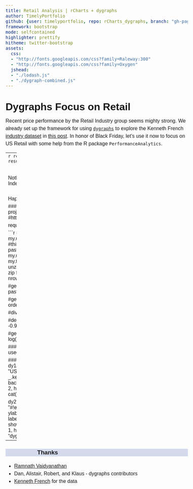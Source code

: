 ```yaml
---
title: Retail Analysis | rCharts + dygraphs
author: TimelyPortfolio
github: {user: timelyportfolio, repo: rCharts_dygraphs, branch: "gh-pages"}
framework: bootstrap
mode: selfcontained
highlighter: prettify
hitheme: twitter-bootstrap
assets:
  css:
  - "http://fonts.googleapis.com/css?family=Raleway:300"
  - "http://fonts.googleapis.com/css?family=Oxygen"
  jshead:
  - "./lodash.js"
  - "./dygraph-combined.js"
--- 
```


<!-- thanks http://stackoverflow.com/questions/17836686/highlight-closest-series-but-only-show-x-y-of-highlighted-series -->
<style>
  #status > span { display: none; }
  #status > span.highlight { display: inline; }
  
.container{width:950px;}

body{
  font-family: 'Oxygen', sans-serif;
  font-size: 16px;
  line-height: 24px;
}

h1,h2,h3,h4 {
font-family: 'Raleway', sans-serif;
}

h3 {
background-color: #D4DAEC;
  text-indent: 100px; 
}

h4 {
text-indent: 100px;
}
</style>


# Dygraphs Focus on Retail

Recent price performance by the Retail Industry group seems mighty strong.  We already set up the framework for using [`dygraphs`](http://dygraphs.com) to explore the Kenneth French [industry dataset](http://mba.tuck.dartmouth.edu/pages/faculty/ken.french/data_library.html) in [this post](http://timelyportfolio.blogspot.com/2013/11/dygraphs-with-bigger-data-us-industries.html).  In honor of Black Friday, let's use it now to focus on US Retail with some help from the R package `PerformanceAnalytics`.

---
```r
require(knitr)
opts_chunk$set(
  echo=T,
  warning=F,
  error=F, 
  message=F,
  cache = F,
  results = 'asis',
  fig.width = 11,
  fig.height = 4,
  tidy = F
)
```

<div class = 'row'>
  <div id = "dygraphPrice" class = 'span8' style = 'height:300px;'>
  </div>
  <div id="statusPrice" class = 'span4'>
  </div>  
</div>
<div class = 'row'>
  <div id = "dygraphSharpe" class = 'span8' style = 'height:300px;'>
  </div>
  <div id="statusSharpe" class = 'span4'>
  </div>  
</div>
<div class = 'row'>
  <div class = 'span8'>
    <small class="text-info">click/drag to zoom; shift+click/drag to pan; double-click to unzoom</small>
  </div>
</div>

<br>

Nothing odd really stands out after this inspection.  However, if you look at the Dow Jones US Retail Index, a much different picture appears.  I'll save that analysis until after Thanksgiving.

<div class = 'row'>
  <div class = 'span8'>
    <a href = "http://stockcharts.com/h-sc/ui?s=$DJUSRT&p=M&yr=13&mn=3&dy=0&id=p76535120217"><img src = "./djusrt.png"></img></a>
  </div>
</div>

<br>
Happy Black Friday!

### Get the Data Just Like Before
```r
library(rCharts)
#get very helpful Ken French data
#for this project we will look at Industry Portfolios
#http://mba.tuck.dartmouth.edu/pages/faculty/ken.french/ftp/48_Industry_Portfolios_daily.zip
 
require(quantmod)
require(PerformanceAnalytics)
```

```r
#my.url will be the location of the zip file with the data
my.url="http://mba.tuck.dartmouth.edu/pages/faculty/ken.french/ftp/48_Industry_Portfolios_daily.zip"
#this will be the temp file set up for the zip file
my.tempfile<-paste(tempdir(),"\\frenchindustry.zip",sep="")
#my.usefile is the name of the txt file with the data
my.usefile<-paste(tempdir(),"\\48_Industry_Portfolios_daily.txt",sep="")
download.file(my.url, my.tempfile, method="auto", 
              quiet = FALSE, mode = "wb",cacheOK = TRUE)
unzip(my.tempfile,exdir=tempdir(),junkpath=TRUE)
#read space delimited text file extracted from zip
french_industry <- read.table(file=my.usefile,
                              header = TRUE, sep = "",
                              as.is = TRUE,
                              skip = 9, nrows=23027)
 
#get dates ready for xts index
datestoformat <- rownames(french_industry)
datestoformat <- paste(substr(datestoformat,1,4),
                       substr(datestoformat,5,6),substr(datestoformat,7,8),sep="-")
 
#get xts for analysis
french_industry_xts <- as.xts(french_industry[,1:NCOL(french_industry)],
                              order.by=as.Date(datestoformat))
 
#divide by 100 to get percent
french_industry_xts <- french_industry_xts/100
 
#delete missing data which is denoted by -0.9999
french_industry_xts[which(french_industry_xts < -0.99,arr.ind=TRUE)[,1],
                  unique(which(french_industry_xts < -0.99,arr.ind=TRUE)[,2])] <- 0
 
#get price series or cumulative growth of 1
french_industry_price <- log(cumprod(french_industry_xts+1))
```

### Transform and Supply Data as an Array
Dygraphs allows multiple [data format options](http://dygraphs.com/data.html).  We used a CSV url last time.  Let's try the `Array` method.
```r
retail.df <- data.frame(
  paste0("#!new Date(\'",index(french_industry_price),"\')!#"),
  french_industry_price$Rtail
)
colnames(retail.df) <- c("date","price")
sharpe.df <- data.frame(
  paste0("#!new Date(\'",index(french_industry_price),"\')!#"),
  apply.rolling(
    french_industry_xts$Rtail,
    Sharpe,
    width = 36,
    by = 1
  )
)
colnames(sharpe.df) <- c("date","sharpe")
cat(
  '<script>
  var price = ',
  toObj(rjson::toJSON( retail.df )),
  '
  var sharpe = ',
  toObj(rjson::toJSON( sharpe.df )),
  '
</script>'
)  
```

### rCharts Magic with a Spice of Lodash
```r
dy1 <- rCharts$new()
dy1$setLib( "." )
dy1$templates$script = "chart_csv.html"
dy1$set(
  data = "#!eval('_.unzip(price)')!#",
  chart = list(
    title = "US Retail Since 1926 | source: Kenneth French",
    ylabel = "Cumulative Return (log)",
    labels = "#! _.keys(price) !#",
    labelsDiv = "#!document.getElementById('statusPrice')!#",
    labelsDivStyles= list(
      background = 'none'
    ),
    strokeWidth = 0.75,
    showLabelsOnHighlight = TRUE,
    highlightCircleSize = 2,    
    highlightSeriesOpts = list(
      strokeWidth = 1,
      highlightCircleSize = 5
    ),
    width = 550
  )
)
cat(noquote(dy1$html( chartId = "dygraphPrice" )))


dy2 <- rCharts$new()
dy2$setLib( "." )
dy2$templates$script = "chart_csv.html"
dy2$set(
  data = "#!eval('_.unzip(sharpe)')!#",
  chart = list(
    #title = "US Retail Since 1926 | source: Kenneth French",
    ylabel = "Sharpe ( Rf = 0 )",
    labelsDiv = "#!document.getElementById('statusSharpe')!#",
    labelsDivStyles= list(
      background = 'none'
    ),
    labels = "#! _.keys(price) !#",
    strokeWidth = 0.75,
    showLabelsOnHighlight = TRUE,
    highlightCircleSize = 2,    
    highlightSeriesOpts = list(
      strokeWidth = 1,
      highlightCircleSize = 5
    ),
    colors = "#!['gray']!#",
    width = 550
  )
)
cat(noquote(dy2$html( chartId = "dygraphSharpe" )))
```

---
### Thanks
- [Ramnath Vaidyanathan](http://twitter.com/ramnath_vaidya)
- Dan, Alistair, Robert, and Klaus - dygraphs contributors
- [Kenneth French](http://mba.tuck.dartmouth.edu/pages/faculty/ken.french/data_library.html) for the data

